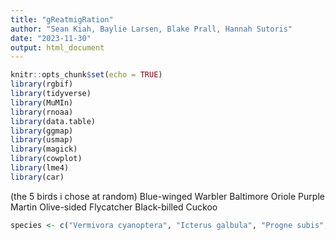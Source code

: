 ```yaml
---
title: "gReatmigRation"
author: "Sean Kiah, Baylie Larsen, Blake Prall, Hannah Sutoris"
date: "2023-11-30"
output: html_document
---
```


```r
knitr::opts_chunk$set(echo = TRUE)
library(rgbif)
library(tidyverse)
library(MuMIn)
library(rnoaa)
library(data.table)
library(ggmap)
library(usmap)
library(magick)
library(cowplot)
library(lme4)
library(car)
```

(the 5 birds i chose at random)
Blue-winged Warbler
Baltimore Oriole
Purple Martin
Olive-sided Flycatcher
Black-billed Cuckoo

```r
species <- c("Vermivora cyanoptera", "Icterus galbula", "Progne subis", "Contopus cooperi", "Coccyzus erythropthalmus")
```



```r

```


